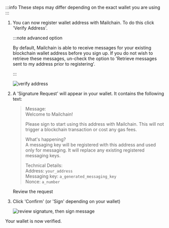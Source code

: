 :::info
These steps may differ depending on the exact wallet you are using
:::

1.  You can now register wallet address with Mailchain.
    To do this click 'Verify Address'.

    :::note advanced option

    By default, Mailchain is able to receive messages for your existing blockchain wallet address before you sign up. If you do not wish to retrieve these messages, un-check the option to 'Retrieve messages sent to my address prior to registering'.

    :::

    <img
    	className="guides-image"
    	alt="verify address"
    	src="/img/user/guides/getting-started/img-register-a-wallet/verify-address-walletconnect.png"
    />

1.  A 'Signature Request' will appear in your wallet. It contains the following text:

    > Message: <br />
    > Welcome to Mailchain! <br />
    >
    > Please sign to start using this address with Mailchain. This will not trigger a blockchain transaction or cost any gas fees. <br />
    >
    > What's happening? <br />
    > A messaging key will be registered with this address and used only for messaging. It will replace any existing registered messaging keys. <br />
    >
    > Technical Details: <br />
    > Address: `your_address` <br />
    > Messaging key: `a_generated_messaging_key` <br />
    > Nonce: `a_number`

    Review the request

1.  Click 'Confirm' (or 'Sign' depending on your wallet)

    <img
    	className="guides-image"
    	alt="review signature, then sign message"
    	src="/img/user/guides/getting-started/img-register-a-wallet/review-then-sign-walletconnect.png"
    />

Your wallet is now verified.
